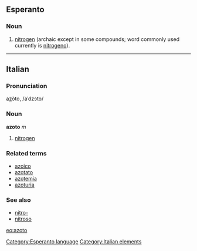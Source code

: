 ==Esperanto==
===Noun===
# [[nitrogen]] (archaic except in some compounds; word commonly used currently is [[nitrogeno]]).
{{Universala Vortaro}}
----

==Italian==
===Pronunciation===
a<u>z</u>òto, /aˈdzɔto/
===Noun===
'''azoto''' ''m''

# [[nitrogen]]

===Related terms===
*[[azoico]]
*[[azotato]]
*[[azotemia]]
*[[azoturia]]

===See also===
*[[nitro-]]
*[[nitroso]]

[[eo:azoto]]
[[Category:Esperanto language]]
[[Category:Italian elements]]